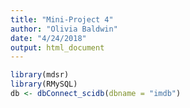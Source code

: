 ```yaml
---
title: "Mini-Project 4"
author: "Olivia Baldwin"
date: "4/24/2018"
output: html_document
---
```


```r
library(mdsr)
library(RMySQL)
db <- dbConnect_scidb(dbname = "imdb")

```

